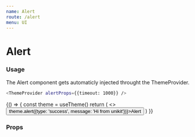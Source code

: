 ```yaml
---
name: Alert
route: /alert
menu: UI
---
```



# Alert

### Usage

The Alert component gets automaticly injected throught the ThemeProvider.

```bash
<ThemeProvider alertProps={{timeout: 1000}} />
```


<Playground>
{() => {
    const theme = useTheme()
    return (
      <>
        <Button onPress={() => theme.alert({type: 'success', message: 'Hi from unikit'})}>Alert</Button>  
      </>
    )
  }}
    
</Playground>

### Props

<Props of={Alert} />